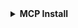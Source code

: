 <details>
<summary><strong>MCP Install</strong></summary>

Follow the [MCP Getting Started](/cli-mcp/mcp-getting-started) guide to quickly set up the DevCycle MCP server and connect your AI tool.

- Run this prompt: `"Install DevCycle into this app"`

<a
  href="cursor://anysphere.cursor-deeplink/mcp/install?name=DevCycle&config=eyJ1cmwiOiAiaHR0cHM6Ly9tY3AuZGV2Y3ljbGUuY29tL21jcCJ9Cg=="
  className="mcp-install-button"
  target="_blank"
  rel="noopener noreferrer"
>
  📦 Install in Cursor
</a>
<a
  href="https://vscode.dev/redirect/mcp/install?name=DevCycle&config=%7B%22url%22%3A%20%22https%3A%2F%2Fmcp.devcycle.com%2Fmcp%22%7D"
  className="mcp-install-button"
  target="_blank"
  rel="noopener noreferrer"
>
  📦 Install in VS Code
</a>

```bash
claude mcp add --transport http devcycle https://mcp.devcycle.com/mcp
```

</details>

